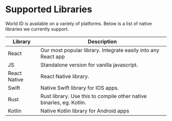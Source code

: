 
# Supported Libraries

World ID is available on a variety of platforms. Below is a list of native libraries we currently support.

<table>
	<thead>
		<tr>
			<th>Library</th>
			<th>Description</th>
		</tr>
	</thead>
	<tbody>
		<tr>
			<td className="align-middle">
				<Link href="https://www.npmjs.com/package/@worldcoin/idkit">React</Link>
			</td>
			<td className="align-middle">Our most popular library. Integrate easily into any React app</td>
		</tr>
		<tr>
			<td className="align-middle">
				<Link href="https://www.npmjs.com/package/@worldcoin/idkit-standalone">JS</Link>
			</td>
			<td className="align-middle">Standalone version for vanilla javascript.</td>
		</tr>
		<tr>
			<td className="align-middle">
				<Link href="https://www.npmjs.com/package/@worldcoin/idkit-react-native">React Native</Link>
			</td>
			<td className="align-middle">React Native library.</td>
		</tr>
		<tr>
			<td className="align-middle">
				<Link href="https://swiftpackageindex.com/worldcoin/idkit-swift">Swift</Link>
			</td>
			<td className="align-middle">Native Swift library for IOS apps.</td>
		</tr>
		<tr>
			<td className="align-middle">
				<Link href="https://crates.io/crates/idkit">Rust</Link>
			</td>
			<td className="align-middle">Rust library. Use this to compile other native binaries, eg. Kotlin.</td>
		</tr>
		<tr>
			<td className="align-middle">
				<Link href="https://github.com/worldcoin/idkit-kotlin/packages/2232016">Kotlin</Link>
			</td>
			<td className="align-middle">Native Kotlin library for Android apps</td>
		</tr>
	</tbody>
</table>
